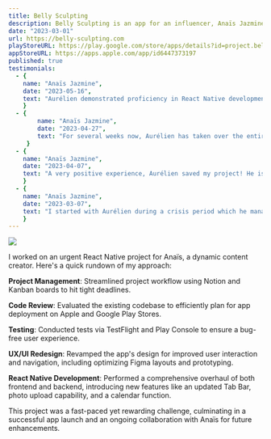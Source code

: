 ```yaml
---
title: Belly Sculpting
description: Belly Sculpting is an app for an influencer, Anaïs Jazmine
date: "2023-03-01"
url: https://belly-sculpting.com
playStoreURL: https://play.google.com/store/apps/details?id=project.bellysculpting
appStoreURL: https://apps.apple.com/app/id6447373197
published: true
testimonials:
  - {
    name: "Anaïs Jazmine",
    date: "2023-05-16",
    text: "Aurélien demonstrated proficiency in React Native development, design with Figma, and project organization using Notion."
    }
  - {
        name: "Anaïs Jazmine",
        date: "2023-04-27",
        text: "For several weeks now, Aurélien has taken over the entire creation of my application. I insisted that he take over the project because I know he is very competent and very attentive. Deadlines are met, and the established communication is always very professional. I am very satisfied and look forward to continuing this adventure."
     }
  - {
    name: "Anaïs Jazmine",
    date: "2023-04-07",
    text: "A very positive experience, Aurélien saved my project! He is very competent, professional, organized, sharp, and creative. His organization grants him an undeniable work strength. A thousand thanks!"
    }
  - {
    name: "Anaïs Jazmine",
    date: "2023-03-07",
    text: "I started with Aurélien during a crisis period which he managed and understood very well. After a bad experience with two developers who suddenly left a project at launch, I found myself on Malt, and Aurélien was able to quickly and effectively find the necessary tools to get my mobile app project back on track. I hope to continue working alongside him, and I believe he will be very competent for the upcoming (ongoing) and future missions. Aurélien is very competent, professional, responsive, and proactive. Entrusting him with a large-scale project is not a problem, his organization is very well structured. A big thank you, Aurélien! I recommend him wholeheartedly."
    }
---
```



[![](https://dam.malt.com/6f6fd7c2-49d4-407d-8d71-4b1f527af459)](https://belly-sculpting.com)

I worked on an urgent React Native project for Anaïs, a dynamic content creator. Here's a quick rundown of my approach:

**Project Management**: Streamlined project workflow using Notion and Kanban boards to hit tight deadlines.

**Code Review**: Evaluated the existing codebase to efficiently plan for app deployment on Apple and Google Play Stores.

**Testing**: Conducted tests via TestFlight and Play Console to ensure a bug-free user experience.

**UX/UI Redesign**: Revamped the app's design for improved user interaction and navigation, including optimizing Figma layouts and prototyping.

**React Native Development**: Performed a comprehensive overhaul of both frontend and backend, introducing new features like an updated Tab Bar, photo upload capability, and a calendar function.

This project was a fast-paced yet rewarding challenge, culminating in a successful app launch and an ongoing collaboration with Anaïs for future enhancements.

